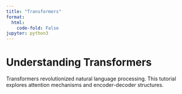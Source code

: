```yaml
---
title: "Transformers"
format:
  html:
    code-fold: False
jupyter: python3
---
```



# Understanding Transformers

Transformers revolutionized natural language processing. This tutorial explores attention mechanisms and encoder-decoder structures.
